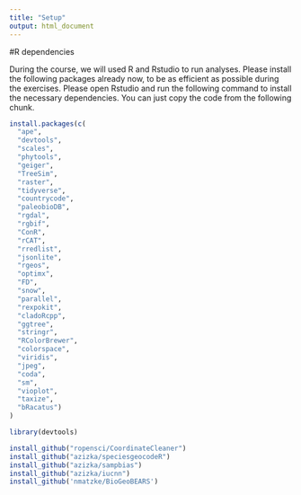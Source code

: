 ```yaml
---
title: "Setup"
output: html_document
---
```


#R dependencies

During the course, we will used R and Rstudio to run analyses. Please install the following packages already now, to be as efficient as possible during the exercises. Please open Rstudio and run the following command to install the necessary dependencies. You can just copy the code from the following chunk.

```r
install.packages(c(
  "ape",
  "devtools",
  "scales",
  "phytools",
  "geiger",
  "TreeSim",
  "raster",
  "tidyverse",
  "countrycode",
  "paleobioDB",
  "rgdal",
  "rgbif",
  "ConR",
  "rCAT",
  "rredlist",
  "jsonlite",
  "rgeos",
  "optimx",
  "FD",
  "snow",
  "parallel",
  "rexpokit",
  "cladoRcpp",
  "ggtree",
  "stringr",
  "RColorBrewer",
  "colorspace",
  "viridis",
  "jpeg",
  "coda", 
  "sm", 
  "vioplot",
  "taxize",
  "bRacatus")
)

library(devtools)

install_github("ropensci/CoordinateCleaner")
install_github("azizka/speciesgeocodeR")
install_github("azizka/sampbias")
install_github("azizka/iucnn")
install_github('nmatzke/BioGeoBEARS')
```
